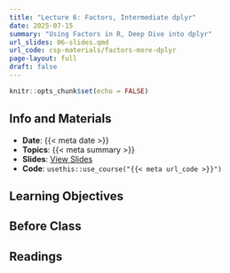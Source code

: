 ```yaml
---
title: "Lecture 6: Factors, Intermediate dplyr"
date: 2025-07-15
summary: "Using Factors in R, Deep Dive into dplyr"
url_slides: 06-slides.qmd
url_code: csp-materials/factors-more-dplyr
page-layout: full
draft: false
---
```


```r
knitr::opts_chunk$set(echo = FALSE)
```

## Info and Materials

* **Date**: {{< meta date >}}
* **Topics**: {{< meta summary >}}
* **Slides**: [View Slides]({{< meta url_slides >}})
* **Code**: `usethis::use_course("{{< meta url_code >}}")`


## Learning Objectives


## Before Class


## Readings
